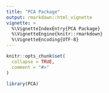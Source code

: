 ```yaml
---
title: "PCA Package"
output: rmarkdown::html_vignette
vignette: >
  %\VignetteIndexEntry{PCA Package}
  %\VignetteEngine{knitr::rmarkdown}
  %\VignetteEncoding{UTF-8}
---
```


```r
knitr::opts_chunk$set(
  collapse = TRUE,
  comment = "#>"
)
```

```r
library(PCA)
```

